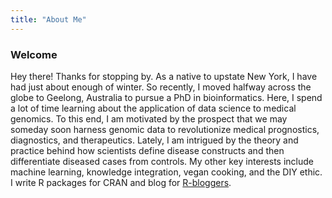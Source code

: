```yaml
---
title: "About Me"
---
```


### Welcome

Hey there! Thanks for stopping by. As a native to upstate New York, I have had just about enough of winter. So recently, I moved halfway across the globe to Geelong, Australia to pursue a PhD in bioinformatics. Here, I spend a lot of time learning about the application of data science to medical genomics. To this end, I am motivated by the prospect that we may someday soon harness genomic data to revolutionize medical prognostics, diagnostics, and therapeutics. Lately, I am intrigued by the theory and practice behind how scientists define disease constructs and then differentiate diseased cases from controls. My other key interests include machine learning, knowledge integration, vegan cooking, and the DIY ethic. I write R packages for CRAN and blog for [R-bloggers](https://www.r-bloggers.com/).

<br>
